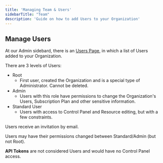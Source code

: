 ```yaml
---
title: 'Managing Team & Users'
sidebarTitle: "Team"
description: 'Guide on how to add Users to your Organization'
---
```


## Manage Users

At our Admin sidebard, there is an [Users Page](https://cavok.dev/admin/manage-users),
in which a list of Users added to your Organization.

There are 3 levels of Users:

- Root
  - First user, created the Organization and is a special type of Administrator. Cannot be deleted.
- Admin
  - Users with this role have permissions to change the Organization's Users, Subscription Plan and other sensitive information.
- Standard User
  - Users with access to Control Panel and Resource editing, but with a few constraints.

<Note>Users receive an invitation by email.</Note>

<Note>Users may have their permissions changed between Standard/Admin (but not Root).</Note>

<Note>**API Tokens** are not considered Users and would have no Control Panel access.</Note>
